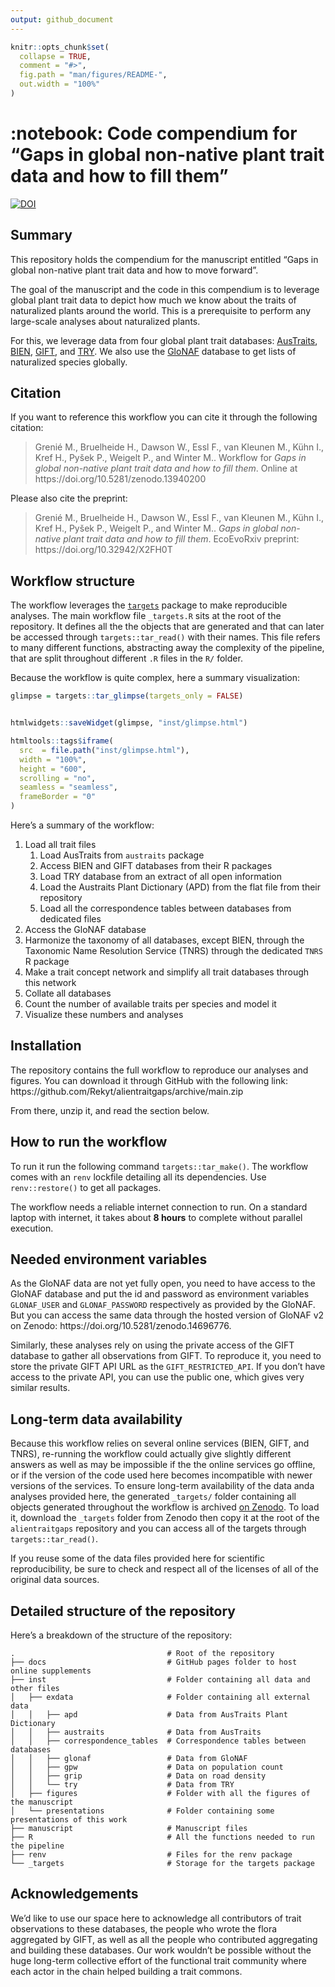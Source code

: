 ```yaml
---
output: github_document
---
```


<!-- README.md is generated from README.Rmd. Please edit that file -->

```r
knitr::opts_chunk$set(
  collapse = TRUE,
  comment = "#>",
  fig.path = "man/figures/README-",
  out.width = "100%"
)
```

# :notebook: Code compendium for "Gaps in global non-native plant trait data and how to fill them"

<!-- badges: start -->
[![DOI](https://zenodo.org/badge/DOI/10.5281/zenodo.13940200.svg)](https://doi.org/10.5281/zenodo.13940200)
<!-- badges: end -->

## Summary

This repository holds the compendium for the manuscript entitled "Gaps in global non-native plant trait data and how to move forward".

The goal of the manuscript and the code in this compendium is to leverage global plant trait data to depict how much we know about the traits of naturalized plants around the world. This is a prerequisite to perform any large-scale analyses about naturalized plants.

For this, we leverage data from four global plant trait databases: [AusTraits](https://austraits.org/), [BIEN](https://bien.nceas.ucsb.edu/bien/), [GIFT](https://gift.uni-goettingen.de/home), and [TRY](https://www.try-db.org/). We also use the [GloNAF](https://glonaf.org) database to get lists of naturalized species globally.

## Citation

If you want to reference this workflow you can cite it through the following citation:

> Grenié M., Bruelheide H., Dawson W., Essl F., van Kleunen M., Kühn I., Kref H., Pyšek P., Weigelt P., and Winter M.. Workflow for *Gaps in global non-native plant trait data and how to fill them*. Online at https://doi.org/10.5281/zenodo.13940200

Please also cite the preprint:

> Grenié M., Bruelheide H., Dawson W., Essl F., van Kleunen M., Kühn I., Kref H., Pyšek P., Weigelt P., and Winter M.. *Gaps in global non-native plant trait data and how to fill them*. EcoEvoRxiv preprint: https://doi.org/10.32942/X2FH0T



## Workflow structure

The workflow leverages the [`targets`](https://docs.ropensci.org/targets/) package to make reproducible analyses. The main workflow file `_targets.R` sits at the root of the repository. It defines all the the objects that are generated and that can later be accessed through `targets::tar_read()` with their names. This file refers to many different functions, abstracting away the complexity of the pipeline, that are split throughout different `.R` files in the `R/` folder.

Because the workflow is quite complex, here a summary visualization:

```r
glimpse = targets::tar_glimpse(targets_only = FALSE)


htmlwidgets::saveWidget(glimpse, "inst/glimpse.html")

htmltools::tags$iframe(
  src  = file.path("inst/glimpse.html"),
  width = "100%",
  height = "600",
  scrolling = "no",
  seamless = "seamless",
  frameBorder = "0"
)
```

Here's a summary of the workflow:

1. Load all trait files
    1. Load AusTraits from `austraits` package
    2. Access BIEN and GIFT databases from their R packages
    3. Load TRY database from an extract of all open information
    4. Load the Austraits Plant Dictionary (APD) from the flat file from their repository
    5. Load all the correspondence tables between databases from dedicated files
2. Access the GloNAF database
3. Harmonize the taxonomy of all databases, except BIEN, through the Taxonomic Name Resolution Service (TNRS) through the dedicated `TNRS` R package
4. Make a trait concept network and simplify all trait databases through this network
5. Collate all databases
6. Count the number of available traits per species and model it
7. Visualize these numbers and analyses

## Installation

The repository contains the full workflow to reproduce our analyses and figures.
You can download it through GitHub with the following link: https://github.com/Rekyt/alientraitgaps/archive/main.zip

From there, unzip it, and read the section below.

## How to run the workflow

To run it run the following command `targets::tar_make()`.
The workflow comes with an `renv` lockfile detailing all its dependencies. Use `renv::restore()` to get all packages.

The workflow needs a reliable internet connection to run.
On a standard laptop with internet, it takes about **8 hours** to complete without parallel execution.

## Needed environment variables

As the GloNAF data are not yet fully open, you need to have access to the GloNAF database and put the id and password as environment variables `GLONAF_USER` and `GLONAF_PASSWORD` respectively as provided by the GloNAF. But you can access the same data through the hosted version of GloNAF v2 on Zenodo: https://doi.org/10.5281/zenodo.14696776.

Similarly, these analyses rely on using the private access of the GIFT database to gather all observations from GIFT. To reproduce it, you need to store the private GIFT API URL as the `GIFT_RESTRICTED_API`. If you don't have access to the private API, you can use the public one, which gives very similar results.


## Long-term data availability

Because this workflow relies on several online services (BIEN, GIFT, and TNRS), re-running the workflow could actually give slightly different answers as well as may be impossible if the the online services go offline, or if the version of the code used here becomes incompatible with newer versions of the services. To ensure long-term availability of the data anda analyses provided here, the generated `_targets/` folder containing all objects generated throughout the workflow is archived [on Zenodo](https://doi.org/10.5281/zenodo.13940200). To load it, download the `_targets` folder from Zenodo then copy it at the root of the `alientraitgaps` repository and you can access all of the targets through `targets::tar_read()`.

If you reuse some of the data files provided here for scientific reproducibility, be sure to check and respect all of the licenses of all of the original data sources.


## Detailed structure of the repository

Here's a breakdown of the structure of the repository:

```
.                                  # Root of the repository
├── docs                           # GitHub pages folder to host online supplements
├── inst                           # Folder containing all data and other files
│   ├── exdata                     # Folder containing all external data
│   │   ├── apd                    # Data from AusTraits Plant Dictionary
│   │   ├── austraits              # Data from AusTraits
│   │   ├── correspondence_tables  # Correspondence tables between databases
│   │   ├── glonaf                 # Data from GloNAF
│   │   ├── gpw                    # Data on population count
│   │   ├── grip                   # Data on road density
│   │   └── try                    # Data from TRY
│   ├── figures                    # Folder with all the figures of the manuscript
│   └── presentations              # Folder containing some presentations of this work
├── manuscript                     # Manuscript files
├── R                              # All the functions needed to run the pipeline
├── renv                           # Files for the renv package
└── _targets                       # Storage for the targets package
```


## Acknowledgements

We'd like to use our space here to acknowledge all contributors of trait observations to these databases, the people who wrote the flora aggregated by GIFT, as well as all the people who contributed aggregating and building these databases. Our work wouldn't be possible without the huge long-term collective effort of the functional trait community where each actor in the chain helped building a trait commons.
